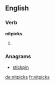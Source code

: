 ==English==

===Verb===
'''nitpicks'''

# {{en-third-person singular of|nitpick}}

===Anagrams===
* [[stickpin#English|stickpin]]

[[de:nitpicks]]
[[fr:nitpicks]]